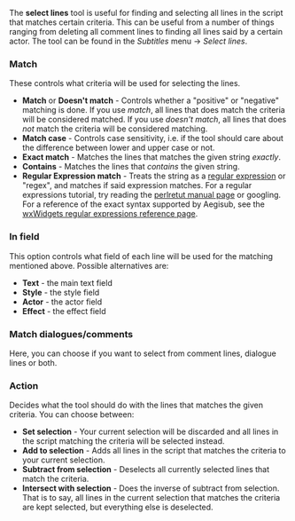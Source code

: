 The '''select lines''' tool is useful for finding and selecting all lines in the script that matches certain criteria. This can be useful from a number of things ranging from deleting all comment lines to finding all lines said by a certain actor. The tool can be found in the ''Subtitles'' menu -> ''Select lines''.

{{Todo|screenshot}}

===Match===
These controls what criteria will be used for selecting the lines.
* '''Match''' or '''Doesn't match''' - Controls whether a "positive" or "negative" matching is done. If you use ''match'', all lines that does match the criteria will be considered matched. If you use ''doesn't match'', all lines that does ''not'' match the criteria will be considered matching.
* '''Match case''' - Controls case sensitivity, i.e. if the tool should care about the difference between lower and upper case or not.
* '''Exact match''' - Matches the lines that matches the given string ''exactly''.
* '''Contains''' - Matches the lines that ''contains'' the given string.
* '''Regular Expression match''' - Treats the string as a [http://en.wikipedia.org/wiki/Regular_expression regular expression] or "regex", and matches if said expression matches. For a regular expressions tutorial, try reading the [http://perldoc.perl.org/perlretut.html perlretut manual page] or googling. For a reference of the exact syntax supported by Aegisub, see the [http://www.wxwidgets.org/manuals/stable/wx_wxresyn.html wxWidgets regular expressions reference page].

===In field===
This option controls what field of each line will be used for the matching mentioned above. Possible alternatives are:
* '''Text''' - the main text field
* '''Style''' - the style field
* '''Actor''' - the actor field
* '''Effect''' - the effect field

===Match dialogues/comments===
Here, you can choose if you want to select from comment lines, dialogue lines or both.

===Action===
Decides what the tool should do with the lines that matches the given criteria. You can choose between:
* '''Set selection''' - Your current selection will be discarded and all lines in the script matching the criteria will be selected instead.
* '''Add to selection''' - Adds all lines in the script that matches the criteria to your current selection.
* '''Subtract from selection''' - Deselects all currently selected lines that match the criteria.
* '''Intersect with selection''' - Does the inverse of subtract from selection. That is to say, all lines in the current selection that matches the criteria are kept selected, but everything else is deselected.